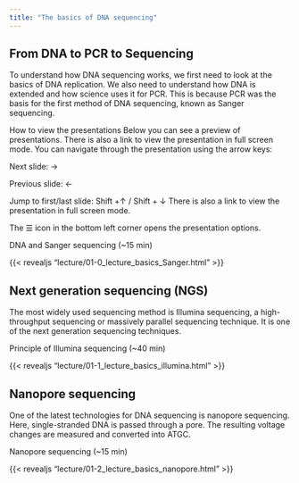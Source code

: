 ```yaml
---
title: "The basics of DNA sequencing"
---
```


## From DNA to PCR to Sequencing

To understand how DNA sequencing works, we first need to look at the basics of DNA replication. We also need to understand how DNA is extended and how science uses it for PCR. This is because PCR was the basis for the first method of DNA sequencing, known as Sanger sequencing.

::: comment
<comment-title>How to view the presentations</comment-title>
Below you can see a preview of presentations. There is also a link to view the presentation in full screen mode. You can navigate through the presentation using the arrow keys:

Next slide: →

Previous slide: ←

Jump to first/last slide: Shift +↑ / Shift + ↓ There is also a link to view the presentation in full screen mode.

The ☰ icon in the bottom left corner opens the presentation options.
:::

::: lecture
<lecture-title>DNA and Sanger sequencing (\~15 min)</lecture-title>

{{< revealjs "lecture/01-0_lecture_basics_Sanger.html" >}}
:::

## Next generation sequencing (NGS)

The most widely used sequencing method is Illumina sequencing, a high-throughput sequencing or massively parallel sequencing technique. It is one of the next generation sequencing techniques.

::: lecture
<lecture-title>Principle of Illumina sequencing (\~40 min)</lecture-title>

{{< revealjs "lecture/01-1_lecture_basics_illumina.html" >}}
:::

## Nanopore sequencing

One of the latest technologies for DNA sequencing is nanopore sequencing.
Here, single-stranded DNA is passed through a pore.
The resulting voltage changes are measured and converted into ATGC.

::: lecture
<lecture-title>Nanopore sequencing (\~15 min)</lecture-title>

{{< revealjs "lecture/01-2_lecture_basics_nanopore.html" >}}
:::
